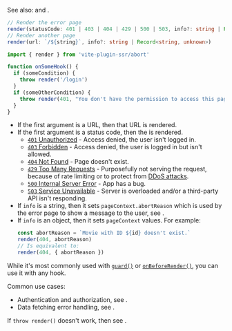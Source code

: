 
See also: <Link href="/redirect" noBreadcrumb={true} /> and <Link href="/abort#throw-redirect-vs-throw-render" doNotInferSectionTitle={true} noBreadcrumb={true} />.

```ts
// Render the error page
render(statusCode: 401 | 403 | 404 | 429 | 500 | 503, info?: string | Record<string, unknown>)
// Render another page
render(url: `/${string}`, info?: string | Record<string, unknown>)
```

```js
import { render } from 'vite-plugin-ssr/abort'

function onSomeHook() {
  if (someCondition) {
    throw render('/login')
  }
  if (someOtherCondition) {
    throw render(401, "You don't have the permission to access this page.")
  }
}
```

- If the first argument is a URL, then that URL is rendered.
- If the first argument is a status code, then the <Link text="error page" href="/error-page" /> is rendered.
  - [`401` Unauthorized](https://developer.mozilla.org/en-US/docs/Web/HTTP/Status/401) - Access denied, the user isn't logged in.
  - [`403` Forbidden](https://developer.mozilla.org/en-US/docs/Web/HTTP/Status/403) - Access denied, the user is logged in but isn't allowed.
  - [`404` Not Found](https://developer.mozilla.org/en-US/docs/Web/HTTP/Status/404) - Page doesn't exist.
  - [`429` Too Many Requests](https://developer.mozilla.org/en-US/docs/Web/HTTP/Status/429) - Purposefully not serving the request, because of rate limiting or to protect from [DDoS attacks](https://en.wikipedia.org/wiki/Denial-of-service_attack).
  - [`500` Internal Server Error](https://developer.mozilla.org/en-US/docs/Web/HTTP/Status/500) - App has a bug.
  - [`503` Service Unavailable](https://developer.mozilla.org/en-US/docs/Web/HTTP/Status/503) - Server is overloaded and/or a third-party API isn't responding.
- If `info` is a string, then it sets `pageContext.abortReason` which is used by the error page to show a message to the user, see <Link href="/error-page" />.
- If `info` is an object, then it sets `pageContext` values. For example:
  ```js
  const abortReason = `Movie with ID ${id} doesn't exist.`
  render(404, abortReason)
  // Is equivalent to:
  render(404, { abortReason })
  ```

While it's most commonly used with [`guard()`](/guard) or [`onBeforeRender()`](/onBeforeRender), you can use it with any hook.

Common use cases:

- Authentication and authorization, see <Link href="/auth#login-flow" doNotInferSectionTitle={true} />.
- Data fetching error handling, see <Link href="/data-fetching#error-handling" doNotInferSectionTitle={true} />.

If `throw render()` doesn't work, then see <Link href="/abort#how-to-debug" doNotInferSectionTitle={true} noBreadcrumb={true} />.
